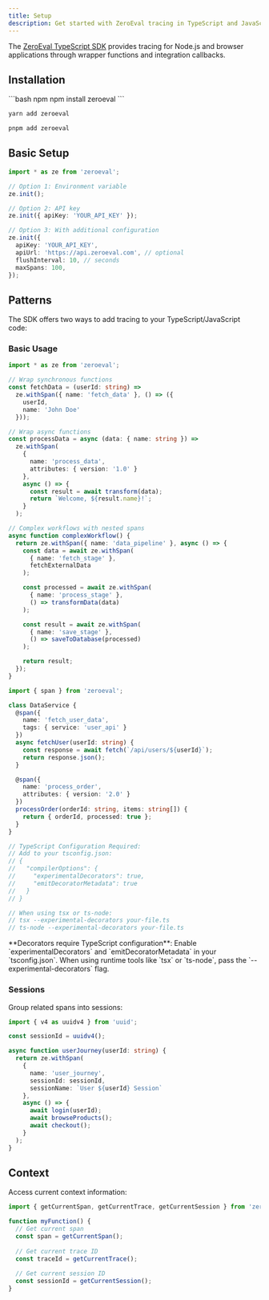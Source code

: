 ```yaml
---
title: Setup
description: Get started with ZeroEval tracing in TypeScript and JavaScript applications
---
```


The [ZeroEval TypeScript SDK](https://www.npmjs.com/package/zeroeval) provides tracing for Node.js and browser applications through wrapper functions and integration callbacks.

## Installation

<CodeGroup>
```bash npm
npm install zeroeval
```

```bash yarn
yarn add zeroeval
```

```bash pnpm
pnpm add zeroeval
```
</CodeGroup>

## Basic Setup

```ts
import * as ze from 'zeroeval';

// Option 1: Environment variable
ze.init();

// Option 2: API key
ze.init({ apiKey: 'YOUR_API_KEY' });

// Option 3: With additional configuration
ze.init({
  apiKey: 'YOUR_API_KEY',
  apiUrl: 'https://api.zeroeval.com', // optional
  flushInterval: 10, // seconds
  maxSpans: 100,
});
```

## Patterns

The SDK offers two ways to add tracing to your TypeScript/JavaScript code:

### Basic Usage

<CodeGroup>

```ts Function Wrapping
import * as ze from 'zeroeval';

// Wrap synchronous functions
const fetchData = (userId: string) =>
  ze.withSpan({ name: 'fetch_data' }, () => ({
    userId,
    name: 'John Doe'
  }));

// Wrap async functions
const processData = async (data: { name: string }) =>
  ze.withSpan(
    {
      name: 'process_data',
      attributes: { version: '1.0' }
    },
    async () => {
      const result = await transform(data);
      return `Welcome, ${result.name}!`;
    }
  );

// Complex workflows with nested spans
async function complexWorkflow() {
  return ze.withSpan({ name: 'data_pipeline' }, async () => {
    const data = await ze.withSpan(
      { name: 'fetch_stage' },
      fetchExternalData
    );

    const processed = await ze.withSpan(
      { name: 'process_stage' },
      () => transformData(data)
    );

    const result = await ze.withSpan(
      { name: 'save_stage' },
      () => saveToDatabase(processed)
    );

    return result;
  });
}
```

```ts Decorators
import { span } from 'zeroeval';

class DataService {
  @span({
    name: 'fetch_user_data',
    tags: { service: 'user_api' }
  })
  async fetchUser(userId: string) {
    const response = await fetch(`/api/users/${userId}`);
    return response.json();
  }

  @span({
    name: 'process_order',
    attributes: { version: '2.0' }
  })
  processOrder(orderId: string, items: string[]) {
    return { orderId, processed: true };
  }
}

// TypeScript Configuration Required:
// Add to your tsconfig.json:
// {
//   "compilerOptions": {
//     "experimentalDecorators": true,
//     "emitDecoratorMetadata": true
//   }
// }

// When using tsx or ts-node:
// tsx --experimental-decorators your-file.ts
// ts-node --experimental-decorators your-file.ts
```

</CodeGroup>

<Note>
**Decorators require TypeScript configuration**: Enable `experimentalDecorators` and `emitDecoratorMetadata` in your `tsconfig.json`. When using runtime tools like `tsx` or `ts-node`, pass the `--experimental-decorators` flag.
</Note>

### Sessions

Group related spans into sessions:

```ts
import { v4 as uuidv4 } from 'uuid';

const sessionId = uuidv4();

async function userJourney(userId: string) {
  return ze.withSpan(
    {
      name: 'user_journey',
      sessionId: sessionId,
      sessionName: `User ${userId} Session`
    },
    async () => {
      await login(userId);
      await browseProducts();
      await checkout();
    }
  );
}
```

## Context

Access current context information:

```ts
import { getCurrentSpan, getCurrentTrace, getCurrentSession } from 'zeroeval';

function myFunction() {
  // Get current span
  const span = getCurrentSpan();
  
  // Get current trace ID
  const traceId = getCurrentTrace();
  
  // Get current session ID
  const sessionId = getCurrentSession();
}
```
